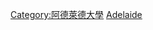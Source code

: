 {{Commonscat|Alumni of the University of Adelaide}}
{{Catnav|頁面分類|人物|校友|大學校友|澳大利亞大學校友}}
[[Category:阿德萊德大學|Category:阿德萊德大學]]
[[Category:澳大利亞大學校友|Adelaide]]